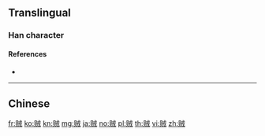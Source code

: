 {{character info/new}}
{{also|賊}}
==Translingual==

===Han character===
{{Han char|rn=154|rad=贝|as=06|sn=10|four=|canj=BOIJ|ids=⿰贝戎}}

====References====
* {{Han ref|kx=1213.211|hdz=63637.020|uh=8D3C|ud=36156}}

----

==Chinese==
{{zh-see|賊}}

[[fr:贼]]
[[ko:贼]]
[[kn:贼]]
[[mg:贼]]
[[ja:贼]]
[[no:贼]]
[[pl:贼]]
[[th:贼]]
[[vi:贼]]
[[zh:贼]]